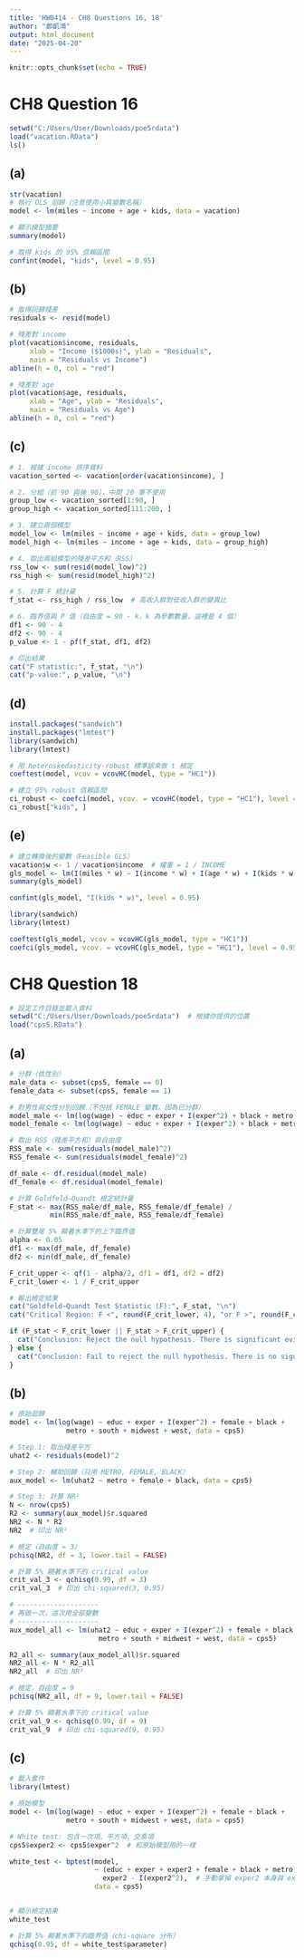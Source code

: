---
title: 'HW0414 - CH8 Questions 16, 18'
author: "鄭凱鴻"
output: html_document
date: "2025-04-20"
---

```{r setup, include=FALSE}
knitr::opts_chunk$set(echo = TRUE)
```

# **CH8 Question 16**


```{r}
setwd("C:/Users/User/Downloads/poe5rdata")
load("vacation.RData")
ls()
```
## **(a) **

```{r}
str(vacation)
# 執行 OLS 迴歸（注意使用小寫變數名稱）
model <- lm(miles ~ income + age + kids, data = vacation)

# 顯示模型摘要
summary(model)

# 取得 kids 的 95% 信賴區間
confint(model, "kids", level = 0.95)
```

## **(b) **

```{r}
# 取得回歸殘差
residuals <- resid(model)

# 殘差對 income
plot(vacation$income, residuals,
     xlab = "Income ($1000s)", ylab = "Residuals",
     main = "Residuals vs Income")
abline(h = 0, col = "red")

# 殘差對 age
plot(vacation$age, residuals,
     xlab = "Age", ylab = "Residuals",
     main = "Residuals vs Age")
abline(h = 0, col = "red")
```

## **(c) **

```{r}
# 1. 根據 income 排序資料
vacation_sorted <- vacation[order(vacation$income), ]

# 2. 分組（前 90 與後 90），中間 20 筆不使用
group_low <- vacation_sorted[1:90, ]
group_high <- vacation_sorted[111:200, ]

# 3. 建立兩個模型
model_low <- lm(miles ~ income + age + kids, data = group_low)
model_high <- lm(miles ~ income + age + kids, data = group_high)

# 4. 取出兩組模型的殘差平方和（RSS）
rss_low <- sum(resid(model_low)^2)
rss_high <- sum(resid(model_high)^2)

# 5. 計算 F 統計量
f_stat <- rss_high / rss_low  # 高收入群對低收入群的變異比

# 6. 臨界值與 P 值（自由度 = 90 - k，k 為參數數量，這裡是 4 個）
df1 <- 90 - 4
df2 <- 90 - 4
p_value <- 1 - pf(f_stat, df1, df2)

# 印出結果
cat("F statistic:", f_stat, "\n")
cat("p-value:", p_value, "\n")
```

## **(d) **

```{r}
install.packages("sandwich")
install.packages("lmtest")
library(sandwich)
library(lmtest)

# 用 heteroskedasticity-robust 標準誤來做 t 檢定
coeftest(model, vcov = vcovHC(model, type = "HC1"))

# 建立 95% robust 信賴區間
ci_robust <- coefci(model, vcov. = vcovHC(model, type = "HC1"), level = 0.95)
ci_robust["kids", ]
```

## **(e) **

```{r}
# 建立轉換後的變數（Feasible GLS）
vacation$w <- 1 / vacation$income  # 權重 = 1 / INCOME
gls_model <- lm(I(miles * w) ~ I(income * w) + I(age * w) + I(kids * w), data = vacation)
summary(gls_model)

confint(gls_model, "I(kids * w)", level = 0.95)

library(sandwich)
library(lmtest)

coeftest(gls_model, vcov = vcovHC(gls_model, type = "HC1"))
coefci(gls_model, vcov. = vcovHC(gls_model, type = "HC1"), level = 0.95)["I(kids * w)", ]
```

# **CH8 Question 18**

```{r}
# 設定工作目錄並載入資料
setwd("C:/Users/User/Downloads/poe5rdata")  # 根據你提供的位置
load("cps5.RData")
```

## **(a) **

```{r}
# 分群（依性別）
male_data <- subset(cps5, female == 0)
female_data <- subset(cps5, female == 1)

# 對男性與女性分別回歸（不包括 FEMALE 變數，因為已分群）
model_male <- lm(log(wage) ~ educ + exper + I(exper^2) + black + metro + south + midwest + west, data = male_data)
model_female <- lm(log(wage) ~ educ + exper + I(exper^2) + black + metro + south + midwest + west, data = female_data)

# 取出 RSS（殘差平方和）與自由度
RSS_male <- sum(residuals(model_male)^2)
RSS_female <- sum(residuals(model_female)^2)

df_male <- df.residual(model_male)
df_female <- df.residual(model_female)

# 計算 Goldfeld–Quandt 檢定統計量
F_stat <- max(RSS_male/df_male, RSS_female/df_female) / 
          min(RSS_male/df_male, RSS_female/df_female)

# 計算雙尾 5% 顯著水準下的上下臨界值
alpha <- 0.05
df1 <- max(df_male, df_female)
df2 <- min(df_male, df_female)

F_crit_upper <- qf(1 - alpha/2, df1 = df1, df2 = df2)
F_crit_lower <- 1 / F_crit_upper

# 輸出檢定結果
cat("Goldfeld–Quandt Test Statistic (F):", F_stat, "\n")
cat("Critical Region: F <", round(F_crit_lower, 4), "or F >", round(F_crit_upper, 4), "\n")

if (F_stat < F_crit_lower || F_stat > F_crit_upper) {
  cat("Conclusion: Reject the null hypothesis. There is significant evidence of heteroskedasticity between males and females.\n")
} else {
  cat("Conclusion: Fail to reject the null hypothesis. There is no significant evidence of heteroskedasticity between males and females.\n")
}
```
## **(b) **

```{r}
# 原始迴歸
model <- lm(log(wage) ~ educ + exper + I(exper^2) + female + black +
              metro + south + midwest + west, data = cps5)

# Step 1: 取出殘差平方
uhat2 <- residuals(model)^2

# Step 2: 輔助回歸（只用 METRO, FEMALE, BLACK）
aux_model <- lm(uhat2 ~ metro + female + black, data = cps5)

# Step 3: 計算 NR²
N <- nrow(cps5)
R2 <- summary(aux_model)$r.squared
NR2 <- N * R2
NR2  # 印出 NR²

# 檢定（自由度 = 3）
pchisq(NR2, df = 3, lower.tail = FALSE)

# 計算 5% 顯著水準下的 critical value
crit_val_3 <- qchisq(0.99, df = 3)
crit_val_3  # 印出 chi-squared(3, 0.95)

# --------------------
# 再做一次，這次用全部變數
# --------------------
aux_model_all <- lm(uhat2 ~ educ + exper + I(exper^2) + female + black +
                      metro + south + midwest + west, data = cps5)

R2_all <- summary(aux_model_all)$r.squared
NR2_all <- N * R2_all
NR2_all  # 印出 NR²

# 檢定，自由度 = 9
pchisq(NR2_all, df = 9, lower.tail = FALSE)

# 計算 5% 顯著水準下的 critical value
crit_val_9 <- qchisq(0.99, df = 9)
crit_val_9  # 印出 chi-squared(9, 0.95)
```

## **(c) **

```{r}
# 載入套件
library(lmtest)

# 原始模型
model <- lm(log(wage) ~ educ + exper + I(exper^2) + female + black +
              metro + south + midwest + west, data = cps5)

# White test: 包含一次項、平方項、交乘項
cps5$exper2 <- cps5$exper^2  # 和原始模型用的一樣

white_test <- bptest(model,
                     ~ (educ + exper + exper2 + female + black + metro + south + midwest + west)^2 -
                       exper2 - I(exper2^2),  # 手動拿掉 exper2 本身與 exper2 的平方
                     data = cps5)


# 顯示檢定結果
white_test

# 計算 5% 顯著水準下的臨界值（chi-square 分布）
qchisq(0.95, df = white_test$parameter)
```
